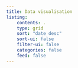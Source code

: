 ```yaml
---
title: Data visualisation
listing:
    contents: .
    type: grid
    sort: "date desc"
    sort-ui: false
    filter-ui: false
    categories: false
    feed: false
---
```

